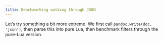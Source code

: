 ```yaml
---
title: Benchmarking walking through JSON
---
```


Let's try something a bit more extreme. We first call `pandoc.write(doc, 'json')`, then parse this into pure Lua,
then benchmark filters through the pure-Lua version.